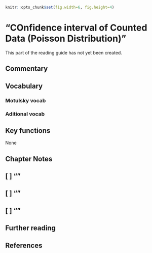 ```r
knitr::opts_chunk$set(fig.width=6, fig.height=4)
```


# "COnfidence interval of Counted Data (Poisson Distribution)" {#ch6}

This part of the reading guide has not yet been created.

## Commentary {-}

## Vocabulary {-}

### Motulsky vocab {-}

### Aditional vocab {-}

## Key functions {-}

None

## Chapter Notes {-}

## [ ] ""

## [ ] ""

## [ ] ""

## Further reading {-}
 
## References {-}